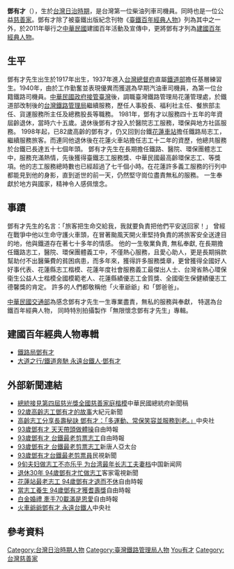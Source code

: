 {{Infobox_Person
| name           = 鄧有才
|image= 
|box_width= 
| caption        = 
| occupation= 
| period         = 
| other_names    = 火車爺爺、花蓮鄧爸爸
| sex            = 男
| birth_date = {{Birth date|1917|9|7}} 
| birth_place = {{TWN-JPN}}
| death_date  = {{death date and age|2010|11|14|1917|9|7}} 
| nationality    = {{JPN-EMP}}（1917－1945）<br>{{ROC}}（1945－2010）
| residence      = 
| languages      = 
| religion       = 
| spouse         = 吳藜英
| relatives      = [[鄧火土|鄧火土]]（兄）
| educate        = 
| past           = 
*[[台灣總督府鐵道部|台灣總督府鐵道部]]基層練習生（1937－1940）
*早期汽油列車司機員
*臺灣鐵路管理局花蓮管理處人事股長
*台鐵福利社主任
*台鐵餐旅部主任
*台鐵貨運服務所主任
*台鐵總務股長
| work           = 
| award          = 
*1984 臺灣省老人才藝比賽冠軍
*1984 花蓮市模範父親 
*1986 花蓮縣父親節歌唱比賽冠軍 
*1987 花蓮縣模範老人 
*1988 花蓮縣長青楷模 
*1991 花蓮縣老人才藝競賽第一名
*1991 花蓮縣天才老爹奬 
*1992 慈濟醫院績優志工 
*1993 全國優良環保義工 
*1994 臺灣省老人才藝及親子舞蹈比賽第一名 
*1996 臺灣省公教退休人員服務社區績優人員 
*1997 中華民國第六屆志願服務奬章
*1997 第四屆慈光奬全國慈善家庭楷模
*1997 花蓮市 優良市民 
*1998 全國好人好事代表
*1998 花蓮縣志工楷模
*1998 花蓮年度社會服務義工最傑出人士 
*1998 臺灣省熱心環保衛生公益人士楷模 
*1999 花蓮資源回收競賽個人組第一名
*1999 花蓮縣老人才藝競賽冠軍 
*2000 第三屆模範志願服務家庭楷模鑽石奬 
*2007 全國模範老人 
*2009 花蓮縣績優志工金質奬、
*2009 全國衛生保健績優志工德馨奬 
*2010 內政部金齡超級偶像大賽季軍
*2010 第二屆菁耆獎全國優質高齡義工
*2010 第三屆 全國白金鑽石婚禮表揚
*花蓮縣玉里國民小學傑出校友
*花蓮市環保義工隊志工
*花蓮縣自強自願服務隊志工
*花蓮縣老人會健康操義務教練志工
*花蓮土風舞健身會義務教練志工
*花蓮佛教慈濟綜合醫院第一期志工
*衛生署花蓮醫院志工
*[[臺灣鐵路管理局|臺灣鐵路管理局]][[花蓮車站|花蓮車站]][[志工|志工]]
*中華民國建國百年經典人物
}}

'''鄧有才'''（{{bd|1917年|9月7日|2010年|11月14日|catIdx=Deng鄧有才}}），生於[[台灣日治時期|台灣日治時期]]，是台灣第一位柴油列車司機員。同時也是一位公益[[慈善家|慈善家]]。鄧有才除了被臺鐵出版紀念刊物《[[臺鐵百年經典人物|臺鐵百年經典人物]]》列為其中之一外，於2011年舉行之[[中華民國|中華民國]]建國百年活動及宣傳中，更將鄧有才列為[[建國百年經典人物|建國百年經典人物]]。

==生平==
鄧有才先生出生於1917年出生，1937年進入[[台灣總督府|台灣總督府]]直屬[[鐵道部|鐵道部]]擔任基層練習生。1940年，由於工作勤奮並表現優異而獲選為早期汽油車司機員，為第一位台籍鐵路司機員。[[臺灣戰後時期|中華民國政府接管臺灣]]後，調職臺灣鐵路管理局花蓮管理處，於鐵道部改制後的[[台灣鐵路管理局|台灣鐵路管理局]]繼續服務，歷任人事股長、福利社主任、餐旅部主任、貨運服務所主任及總務股長等職務。
1981年，鄧有才以服務四十五年的年資屆齡退休，當時六十五歲。退休後鄧有才投入於醫院志工服務，環保與地方社區服務。
1998年起，已82歲高齡的鄧有才，仍又回到台鐵[[花蓮車站|花蓮車站]]擔任鐵路局志工，繼續服務旅客。而連同他退休後在花蓮火車站擔任志工十二年的資歷，他總共服務於台鐵已長達五十七個年頭。 
鄧有才先生在長期擔任鐵路、醫院、環保團體志工中，服務充滿熱情，先後獲得臺鐵志工服務獎、中華民國最高齡環保志工、等獎項。他的志工服務總時數也已經超過了七千個小時。在花蓮許多義工服務的行列中都能見到他的身影，直到逝世的前一天，仍然堅守崗位盡責無私的服務。 一生奉獻於地方與國家，精神令人感佩懷念。

==事蹟==
鄧有才先生的名言：「旅客把生命交給我，我就要負責把他們平安送回家！」
曾經在戰爭中他以生命守護火車頭，在冒著颱風天開火車堅持負責的將旅客安全送達目的地，他與鐵道存在著七十多年的情感。 他的一生敬業負責, 無私奉獻, 在長期擔任鐵路志工，醫院、環保團體義工中，不僅熱心服務，且愛心助人，更是長期捐款幫助付不出醫藥費的貧困病患，而多年來，獲得許多服務獎章，更曾獲得全國好人好事代表、花蓮縣志工楷模、花蓮年度社會服務義工最傑出人士、台灣省熱心環保衛生公益人士楷模全國模範老人、花蓮縣績優志工金質獎、全國衛生保健績優志工德馨獎的肯定。 許多的人們都敬稱他「火車爺爺」和「鄧爸爸」。

[[中華民國交通部|中華民國交通部]]為感念鄧有才先生一生專業盡責，無私的服務與奉獻， 特選為台鐵百年經典人物， 同時特別拍攝製作「無限懷念鄧有才先生」專輯。

==建國百年經典人物專輯==
*[https://www.youtube.com/watch?v=xvNZSdHZ598 鐵路局鄧有才 ]{{Wayback|url=https://www.youtube.com/watch?v=xvNZSdHZ598 |date=20160401094343 }}
*[https://web.archive.org/web/20151223235633/https://vimeo.com/26169111 大道之行/鐵道奔馳 永遠台鐵人‧鄧有才]








==外部新聞連結==
*[http://www.president.gov.tw/Default.aspx?tabid=131&itemid=4874&rmid=514 總統接見第四屆慈光獎全國慈善家庭楷模]{{Wayback|url=http://www.president.gov.tw/Default.aspx?tabid=131&itemid=4874&rmid=514 |date=20190614002038 }}中華民國總統府新聞稿
*[http://www.epochtimes.com/b5/8/9/22/n2271214.htm 92歲高齡志工鄧有才的故事]{{Wayback|url=http://www.epochtimes.com/b5/8/9/22/n2271214.htm |date=20160304093819 }}大紀元新聞
*[http://www.cna.com.tw/postwrite/Detail/36265.aspx 高齡志工分享長壽秘訣 鄧有才：「多運動、常保笑容並服務到老。」]{{Wayback|url=http://www.cna.com.tw/postwrite/Detail/36265.aspx |date=20160307033348 }}中央社
*[http://news.ltn.com.tw/news/local/paper/333752 93歲鄧有才 天天帶頭做體操]{{Wayback|url=http://news.ltn.com.tw/news/local/paper/333752 |date=20151224104402 }}自由時報
*[http://news.ltn.com.tw/news/life/paper/426913 93歲鄧有才 台鐵最老剪票志工]{{Wayback|url=http://news.ltn.com.tw/news/life/paper/426913 |date=20160826231234 }}自由時報
*[http://www.ntdtv.com.tw/b5/20100912/video/32450.html?93%E6%AD%B2%E9%84%A7%E6%9C%89%E6%89%8D%20%E5%8F%B0%E9%90%B5%E6%9C%80%E8%80%81%E5%89%AA%E7%A5%A8%E5%93%A1 93歲鄧有才 台鐵最老剪票志工]{{Wayback|url=http://www.ntdtv.com.tw/b5/20100912/video/32450.html?93%E6%AD%B2%E9%84%A7%E6%9C%89%E6%89%8D%20%E5%8F%B0%E9%90%B5%E6%9C%80%E8%80%81%E5%89%AA%E7%A5%A8%E5%93%A1 |date=20160304134650 }}新唐人亞太台
*[https://www.youtube.com/watch?v=WsPAB_7ZysA 93歲鄧有才台鐵最老剪票員]{{Wayback|url=https://www.youtube.com/watch?v=WsPAB_7ZysA |date=20160316123834 }}民視新聞
*[http://www.chinanews.com/tw/tw-mswx/news/2010/06-03/2321468.shtml 9旬夫妇做志工不亦乐乎 为台湾最年长志工夫妻档]{{Wayback|url=http://www.chinanews.com/tw/tw-mswx/news/2010/06-03/2321468.shtml |date=20160305044141 }}中国新闻网
*[http://web.pts.org.tw/hakka/news/detail.php?id=63326 退休30年 94歲鄧有才忙做志工]{{Wayback|url=http://web.pts.org.tw/hakka/news/detail.php?id=63326 |date=20190614002044 }}客家電視新聞
*[http://news.ltn.com.tw/news/local/paper/402370 花蓮站最老志工 94歲鄧有才退而不休]{{Wayback|url=http://news.ltn.com.tw/news/local/paper/402370 |date=20190614002049 }}自由時報
*[http://news.ltn.com.tw/news/local/paper/438075 當志工養生 94歲鄧有才獲耆壽獎]{{Wayback|url=http://news.ltn.com.tw/news/local/paper/438075 |date=20160304211934 }}自由時報
*[http://news.ltn.com.tw/news/local/paper/379629 白金婚禮 牽手70載滿是恩愛]{{Wayback|url=http://news.ltn.com.tw/news/local/paper/379629 |date=20190614002045 }}自由時報
*[https://web.archive.org/web/20160310050257/http://news.cts.com.tw/cna/society/201011/201011280619587.html 火車爺爺鄧有才 永遠台鐵人]中央社






==參考資料==
{{Reflist|list=
*[https://vimeo.com/26169111 大道之行/鐵道奔馳 永遠台鐵人‧鄧有才]
*[http://news.cts.com.tw/cna/society/201011/201011280619587.html 中央社: 火車爺爺 鄧有才 永遠台鐵人]
*[http://www.libertytimes.com.tw/2010/new/nov/16/today-north27.htm 自由電子報：台鐵百年經典人物鄧有才走了]
}}


{{DEFAULTSORT:Deng鄧有才}}
[[Category:台灣日治時期人物|Category:台灣日治時期人物]]
[[Category:臺灣鐵路管理局人物|Category:臺灣鐵路管理局人物]]
[[Category:鄧姓|You有才]]
[[Category:台灣慈善家|Category:台灣慈善家]]